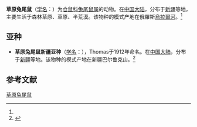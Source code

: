 {{Speciesbox
| name = 草原兔尾鼠
| status = LC
| status_system = IUCN3.1
| image = Lagurus lagurus.jpg
| genus = Lagurus
| species = lagurus
| authority = (Pallas, 1773)<ref name='id989'>{{cite web| url =http://www.bioinfo.cn/db05/BjdwSpecies.php?action=view&id=989| title =草原兔尾鼠| work =《中国动物物种编目数据库》| publisher =中国科学院微生物研究所| author =中国科学院动物研究所| accessdate =2009-03-27| deadurl =yes| archiveurl =https://web.archive.org/web/20160305002748/http://www.bioinfo.cn/db05/BjdwSpecies.php?action=view&id=989| archivedate =2016-03-05}}</ref>
}}

'''草原兔尾鼠'''（[[学名|学名]]：{{lang|la|''Lagurus lagurus''}}）为[[仓鼠科|仓鼠科]][[兔尾鼠属|兔尾鼠属]]的动物。在[[中国大陆|中国大陆]]，分布于[[新疆|新疆]]等地，主要生活于森林草原、草原、半荒漠。该物种的模式产地在俄羅斯[[烏拉爾河|烏拉爾河]]。<ref name='id989'/>

== 亚种 ==
* '''草原兔尾鼠新疆亚种'''（[[学名|学名]]：{{lang|la|''Lagurus lagurus altorum''}}），Thomas于1912年命名。在[[中国大陆|中国大陆]]，分布于[[新疆|新疆]]等地。该物种的模式产地在新疆巴尔鲁克山。<ref name='id990'>{{cite web| url =http://www.bioinfo.cn/db05/BjdwSpecies.php?action=view&id=990| title =草原兔尾鼠新疆亚种| work =《中国动物物种编目数据库》| publisher =中国科学院微生物研究所| author =中国科学院动物研究所| accessdate =2009-03-27| deadurl =yes| archiveurl =https://web.archive.org/web/20160305075158/http://www.bioinfo.cn/db05/BjdwSpecies.php?action=view&id=990| archivedate =2016-03-05}}</ref>

== 参考文献 ==
{{reflist}}
{{Taxonbar|from=Q477364}}

[[Category:兔尾鼠属|草原兔尾鼠]]


{{哺乳类小作品}}